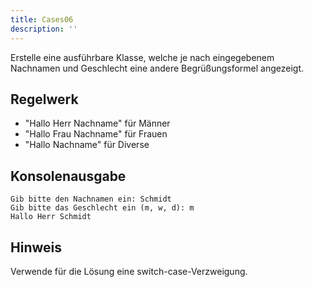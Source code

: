 ```yaml
---
title: Cases06
description: ''
---
```



Erstelle eine ausführbare Klasse, welche je nach eingegebenem Nachnamen und
Geschlecht eine andere Begrüßungsformel angezeigt.

## Regelwerk

- "Hallo Herr Nachname" für Männer
- "Hallo Frau Nachname" für Frauen
- "Hallo Nachname" für Diverse

## Konsolenausgabe

```console
Gib bitte den Nachnamen ein: Schmidt
Gib bitte das Geschlecht ein (m, w, d): m
Hallo Herr Schmidt
```

## Hinweis

Verwende für die Lösung eine switch-case-Verzweigung.

<Exercise pullRequest="11" branchSuffix="cases/06" />
